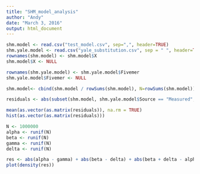 ```yaml
---
title: "SHM_model_analysis"
author: "Andy"
date: "March 3, 2016"
output: html_document
---
```


```r
shm.model <- read.csv("test_model.csv", sep=",", header=TRUE)
shm.yale.model <- read.csv("yale_substitution.csv", sep = " ", header=TRUE)
rownames(shm.model) <- shm.model$X
shm.model$X <- NULL

rownames(shm.yale.model) <- shm.yale.model$Fivemer
shm.yale.model$Fivemer <- NULL
```

```r
shm.model<- cbind(shm.model / rowSums(shm.model), N=rowSums(shm.model))
```

```r
residuals <- abs(subset(shm.model, shm.yale.model$Source == "Measured", select=-N) - subset(shm.yale.model, shm.yale.model$Source == "Measured", select=-Source))
```

```r
mean(as.vector(as.matrix(residuals)), na.rm = TRUE)
hist(as.vector(as.matrix(residuals)))
```


```r
N <- 1000000
alpha <- runif(N)
beta <- runif(N)
gamma <- runif(N)
delta <- runif(N)

res <- abs(alpha - gamma) + abs(beta - delta) + abs(beta + delta - alpha - beta)
plot(density(res))
```

